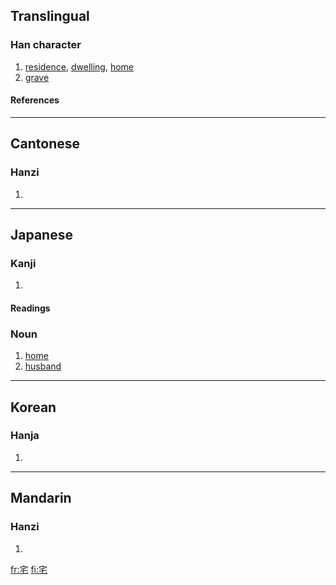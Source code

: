 ==Translingual==
===Han character===
{{Han char|rn=40|rad=宀|as=03|sn=6|four=3071<sub>4</sub>|canj=十竹心 (JHP)}}
# [[residence]], [[dwelling]], [[home]]
# [[grave]]
====References====
{{Han ref|kx=0281.200|dkj=07064|dj=0551.190|hdz=20913.030|uh=5B85|ud=23429|bh=A676|bd=42614}}
----
==Cantonese==
===Hanzi===
{{yue-hanzi|jyut=|y=jaak6}}
# {{defn|Cantonese}}
----
==Japanese==
===Kanji===
{{ja-kanji|grade=6|rs=宀03}}
# {{defn|Japanese}} 
====Readings====
{{ja-readings|on=[[たく]] (taku)|kun=[[いえ]] (ie), [[すまう]] (sumau), [[やけ]] (yake)}}

===Noun===
{{ja-noun|k|hira=たく|rom=taku}}

# [[home]]
# [[husband]]

----
==Korean==
===Hanja===
{{ko-hanja|hangeul=[[댁]], [[택]]|rv=daek, taek|mr=taek, t'aek}}
# {{defn|Korean}}
----
==Mandarin==
===Hanzi===
{{cmn-hanzi|pin=[[zhái]] ([[zhai2]])|wg=chai<sup>2</sup>}}
# {{defn|Mandarin}}

[[fr:宅]]
[[fi:宅]]